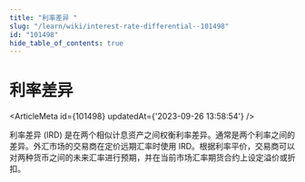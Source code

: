 ```yaml
---
title: "利率差异 "
slug: "/learn/wiki/interest-rate-differential--101498"
id: "101498"
hide_table_of_contents: true
---
```



# 利率差异 

<ArticleMeta id={101498} updatedAt={'2023-09-26 13:58:54'} />
<div className='border-solid border-b border-t-0 my-4 border-[var(--ifm-color-gray-300)]' />

利率差异 (IRD) 是在两个相似计息资产之间权衡利率差异。通常是两个利率之间的差异。外汇市场的交易商在定价远期汇率时使用 IRD。根据利率平价，交易商可以对两种货币之间的未来汇率进行预期，并在当前市场汇率期货合约上设定溢价或折扣。
